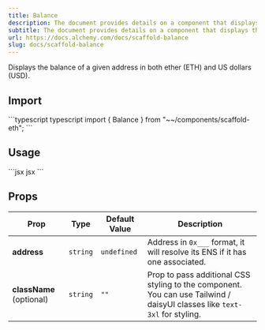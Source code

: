 ```yaml
---
title: Balance
description: The document provides details on a component that displays the balance of a specified Ethereum address in both ETH and USD, including import instructions, usage example, and available props for customization.
subtitle: The document provides details on a component that displays the balance of a specified Ethereum address in both ETH and USD, including import instructions, usage example, and available props for customization.
url: https://docs.alchemy.com/docs/scaffold-balance
slug: docs/scaffold-balance
---
```


Displays the balance of a given address in both ether (ETH) and US dollars (USD).

## Import

<CodeGroup>
  ```typescript typescript
  import { Balance } from "~~/components/scaffold-eth";
  ```
</CodeGroup>

## Usage

<CodeGroup>
  ```jsx jsx
  <Balance address="0x34aA3F359A9D614239015126635CE7732c18fDF3" />
  ```
</CodeGroup>

## Props

| Prop                     | Type     | Default Value | Description                                                                                                               |
| ------------------------ | -------- | ------------- | ------------------------------------------------------------------------------------------------------------------------- |
| **address**              | `string` | `undefined`   | Address in `0x___` format, it will resolve its ENS if it has one associated.                                              |
| **className** (optional) | `string` | `""`          | Prop to pass additional CSS styling to the component. You can use Tailwind / daisyUI classes like `text-3xl` for styling. |
